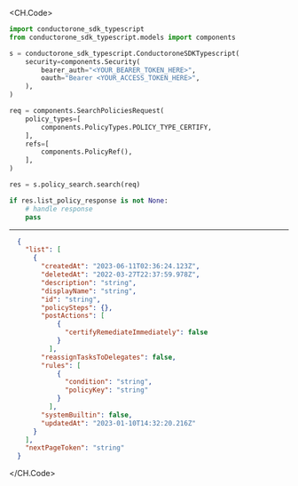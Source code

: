 
<CH.Code>
```python Search.py
import conductorone_sdk_typescript
from conductorone_sdk_typescript.models import components

s = conductorone_sdk_typescript.ConductoroneSDKTypescript(
    security=components.Security(
        bearer_auth="<YOUR_BEARER_TOKEN_HERE>",
        oauth="Bearer <YOUR_ACCESS_TOKEN_HERE>",
    ),
)

req = components.SearchPoliciesRequest(
    policy_types=[
        components.PolicyTypes.POLICY_TYPE_CERTIFY,
    ],
    refs=[
        components.PolicyRef(),
    ],
)

res = s.policy_search.search(req)

if res.list_policy_response is not None:
    # handle response
    pass
```
---

```json Example Response
  {
    "list": [
      {
        "createdAt": "2023-06-11T02:36:24.123Z",
        "deletedAt": "2022-03-27T22:37:59.978Z",
        "description": "string",
        "displayName": "string",
        "id": "string",
        "policySteps": {},
        "postActions": [
            {
              "certifyRemediateImmediately": false
            }
          ],
        "reassignTasksToDelegates": false,
        "rules": [
            {
              "condition": "string",
              "policyKey": "string"
            }
          ],
        "systemBuiltin": false,
        "updatedAt": "2023-01-10T14:32:20.216Z"
      }
    ],
    "nextPageToken": "string"
  }
```
</CH.Code>
